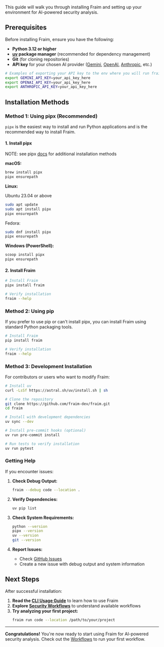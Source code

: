 This guide will walk you through installing Fraim and setting up your environment for AI-powered security analysis.

## Prerequisites

Before installing Fraim, ensure you have the following:

- **Python 3.12 or higher**
- **[uv](https://docs.astral.sh/uv/) package manager** (recommended for dependency management)
- **Git** (for cloning repositories)
- **API key** for your chosen AI provider ([Gemini](https://aistudio.google.com/app/apikey), [OpenAI](https://platform.openai.com/api-keys), [Anthropic](https://docs.anthropic.com/en/api/admin-api/apikeys/get-api-key), etc.)
```bash
# Examples of exporting your API key to the env where you will run fraim
export GEMINI_API_KEY=your_api_key_here
export OPENAI_API_KEY=your_api_key_here
export ANTHROPIC_API_KEY=your_api_key_here
```

## Installation Methods

### Method 1: Using pipx (Recommended)

`pipx` is the easiest way to install and run Python applications and is the recommended way to install Fraim.

#### 1. Install pipx

NOTE: see pipx [docs](https://pipx.pypa.io/stable/installation/) for additional installation methods

**macOS:**
```bash
brew install pipx
pipx ensurepath
```

**Linux:**

Ubuntu 23.04 or above
```bash
sudo apt update
sudo apt install pipx
pipx ensurepath
```

Fedora:
```bash
sudo dnf install pipx
pipx ensurepath
```

**Windows (PowerShell):**
```powershell
scoop install pipx
pipx ensurepath
```

#### 2. Install Fraim

```bash
# Install Fraim
pipx install fraim

# Verify installation
fraim --help
```

### Method 2: Using pip

If you prefer to use pip or can't install pipx, you can install Fraim using standard Python packaging tools.

```bash
# Install Fraim
pip install fraim

# Verify installation
fraim --help
```

### Method 3: Development Installation

For contributors or users who want to modify Fraim:

```bash
# Install uv
curl -LsSf https://astral.sh/uv/install.sh | sh

# Clone the repository
git clone https://github.com/fraim-dev/fraim.git
cd fraim

# Install with development dependencies
uv sync --dev

# Install pre-commit hooks (optional)
uv run pre-commit install

# Run tests to verify installation
uv run pytest
```

### Getting Help

If you encounter issues:

1. **Check Debug Output:**
   ```bash
   fraim --debug code --location .
   ```

2. **Verify Dependencies:**
   ```bash
   uv pip list
   ```

3. **Check System Requirements:**
   ```bash
   python --version
   pipx --version
   uv --version
   git --version
   ```

4. **Report Issues:**
   - Check [GitHub Issues](https://github.com/fraim-dev/fraim/issues)
   - Create a new issue with debug output and system information

## Next Steps

After successful installation:

1. **Read the [CLI Usage Guide](usage.mdx)** to learn how to use Fraim
2. **Explore [Security Workflows](workflows/index.mdx)** to understand available workflows
3. **Try analyzing your first project:**
   ```bash
   fraim run code --location /path/to/your/project
   ```

---

**Congratulations!** You're now ready to start using Fraim for AI-powered security analysis. Check out the [Workflows](workflows/index.mdx) to run your first workflow.
